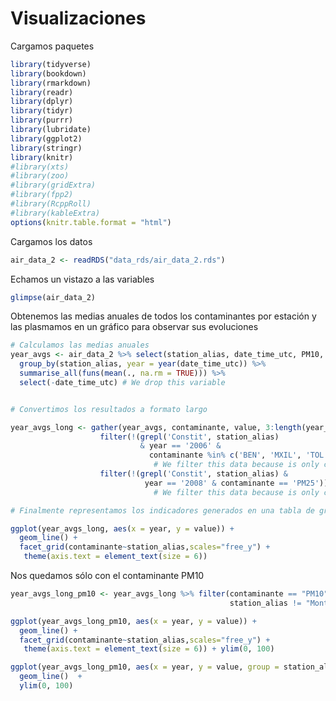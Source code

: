 # Visualizaciones

Cargamos paquetes
```r
library(tidyverse)
library(bookdown)
library(rmarkdown)
library(readr)
library(dplyr)
library(tidyr)
library(purrr)
library(lubridate)
library(ggplot2)
library(stringr)
library(knitr)
#library(xts)
#library(zoo)
#library(gridExtra)
#library(fpp2)
#library(RcppRoll)
#library(kableExtra)
options(knitr.table.format = "html")
```

Cargamos los datos
```r
air_data_2 <- readRDS("data_rds/air_data_2.rds")
```
Echamos un vistazo a las variables

```r
glimpse(air_data_2)
```

Obtenemos las medias anuales de todos los contaminantes por estación y las plasmamos en un gráfico para observar sus evoluciones
```r
# Calculamos las medias anuales
year_avgs <- air_data_2 %>% select(station_alias, date_time_utc, PM10, PM25, SO2, NO2, NO, O3, BEN, CO, MXIL, TOL) %>%
  group_by(station_alias, year = year(date_time_utc)) %>%
  summarise_all(funs(mean(., na.rm = TRUE))) %>% 
  select(-date_time_utc) # We drop this variable


# Convertimos los resultados a formato largo

year_avgs_long <- gather(year_avgs, contaminante, value, 3:length(year_avgs)) %>% 
                    filter(!(grepl('Constit', station_alias) 
                             & year == '2006' & 
                               contaminante %in% c('BEN', 'MXIL', 'TOL'))) %>%
                                # We filter this data because is only completed in 0.01%
                    filter(!(grepl('Constit', station_alias) &
                              year == '2008' & contaminante == 'PM25'))
                                # We filter this data because is only completed in 0.02%

# Finalmente representamos los indicadores generados en una tabla de gráficos

ggplot(year_avgs_long, aes(x = year, y = value)) + 
  geom_line() + 
  facet_grid(contaminante~station_alias,scales="free_y") +
   theme(axis.text = element_text(size = 6))
```

Nos quedamos sólo con el contaminante PM10
```r

year_avgs_long_pm10 <- year_avgs_long %>% filter(contaminante == "PM10",
                                                 station_alias != "Montevil")

ggplot(year_avgs_long_pm10, aes(x = year, y = value)) + 
  geom_line() + 
  facet_grid(contaminante~station_alias,scales="free_y") +
   theme(axis.text = element_text(size = 6)) + ylim(0, 100)

```


```r


ggplot(year_avgs_long_pm10, aes(x = year, y = value, group = station_alias, color = station_alias)) + 
  geom_line()  +
  ylim(0, 100)


```

